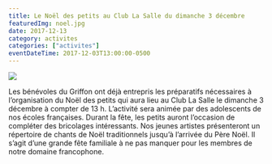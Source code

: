 ```yaml
---
title: Le Noël des petits au Club La Salle du dimanche 3 décembre
featuredImg: noel.jpg
date: 2017-12-13
category: activites
categories: ["activites"]
eventDateTime: 2017-12-03T13:00:00-0500
---
```


![](noel.jpg)

Les bénévoles du Griffon ont déjà entrepris les préparatifs nécessaires à l’organisation du Noël des petits qui aura lieu au Club La Salle le dimanche 3 décembre à compter de 13 h. L’activité sera animée par des adolescents de nos écoles françaises. Durant la fête, les petits auront l’occasion de compléter des bricolages intéressants. Nos jeunes artistes présenteront un répertoire de chants de Noël traditionnels jusqu’à l’arrivée du Père Noël. Il s’agit d’une grande fête familiale à ne pas manquer pour les membres de notre domaine francophone.